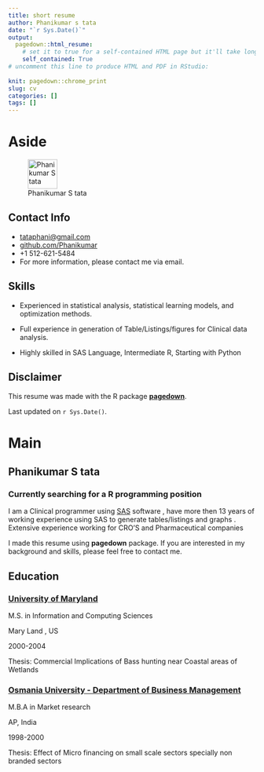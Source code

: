 ```yaml
---
title: short resume
author: Phanikumar s tata
date: "`r Sys.Date()`"
output:
  pagedown::html_resume:
    # set it to true for a self-contained HTML page but it'll take longer to render
    self_contained: True
# uncomment this line to produce HTML and PDF in RStudio:
         
knit: pagedown::chrome_print
slug: cv
categories: []
tags: []
---
```



# Aside

![Phanikumar S tata](images/personnel_image.JPG){width=60px height=60px}

## Contact Info {#contact}

-   <i class="fa fa-envelope"></i> [tataphani\@gmail.com](mailto:tataphani@gmail.com){.email}
-   <i class="fa fa-github"></i> [github.com/Phanikumar](https://github.com/rlearner22)
-   <i class="fa fa-phone"></i> +1 512-621-5484
-   For more information, please contact me via email.

## Skills {#skills}

-   Experienced in statistical analysis, statistical learning models, and optimization methods.

-   Full experience in generation of Table/Listings/figures for Clinical data analysis.

-   Highly skilled in SAS Language, Intermediate R, Starting with Python

## Disclaimer {#disclaimer}

This resume was made with the R package [**pagedown**](https://github.com/rstudio/pagedown).

Last updated on `r Sys.Date()`.

# Main

## Phanikumar S tata {#title}

### Currently searching for a R programming position

I am a Clinical programmer using [SAS](www.sas.com) software , have more then 13 years of working experience using SAS to generate tables/listings and graphs . Extensive experience working for CRO'S and Pharmaceutical companies

I made this resume using **pagedown** package. If you are interested in my background and skills, please feel free to contact me.

## Education {data-icon="graduation-cap" data-concise="true"}

### [University of Maryland](www.umes.edu)

M.S. in Information and Computing Sciences

Mary Land , US

2000-2004

Thesis: Commercial Implications of Bass hunting near Coastal areas of Wetlands

### [Osmania University - Department of Business Management](http://www.ou-mba.ac.in)

M.B.A in Market research

AP, India

1998-2000

Thesis: Effect of Micro financing on small scale sectors specially non branded sectors